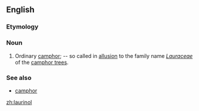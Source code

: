 ==English==

===Etymology===
{{suffix|laurin|ol}}

===Noun===
{{en-noun|-|s}}

# {{chemistry}} Ordinary [[camphor]]; -- so called in [[allusion]] to the family name ''[[Lauraceae]]'' of the [[camphor tree]]s.

===See also===
*[[camphor]]

[[zh:laurinol]]